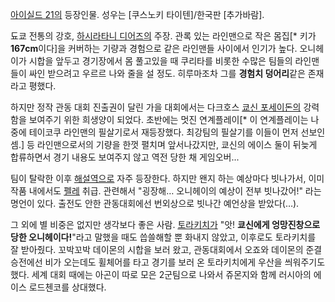 [[아이실드 21]]의 등장인물. 성우는 [쿠스노키 타이텐]/한국판 [추가바람].

됴쿄 전통의 강호, [[하시라타니 디어즈]]의 주장. 관록 있는 라인맨으로 작은 몸집[* 키가 '''167cm'''이다]을 커버하는 기량과 경험으로 같은 라인맨들 사이에서 인기가 높다. 오니헤이가 시합을 앞두고 경기장에서 몸 풀고있을 때 쿠리타를 비롯한 수많은 팀들의 라인맨들이 싸인 받으려고 우르르 나와 줄을 설 정도. 히루마조차 그를 '''경험치 덩어리'''같은 존재라고 평했다.

하지만 정작 관동 대회 진출권이 달린 가을 대회에서는 다크호스 [[쿄신 포세이돈]]의 강력함을 보여주기 위한 희생양이 되었다. 초반에는 멋진 연계플레이[* 이 연계플레이는 나중에 테이코쿠 라인맨의 필살기로서 재등장했다. 최강팀의 필살기를 이들이 먼저 선보인 셈.]  등 라인맨으로서의 기량을 한껏 펼치며 앞서나갔지만, 쿄신의 에이스 둘이 뒤늦게 합류하면서 경기 내용도 보여주지 않고 역전 당한 채 게임오버...

팀이 탈락한 이후 [[해설역]]으로 자주 등장한다. 하지만 왠지 하는 예상마다 빗나가서, 이미 작품 내에서도 [[펠레]] 취급. 관련해서 "굉장해… 오니헤이의 예상이 전부 빗나갔어!" 라는 명언이 있다. 출전도 안한 관동대회에선 번외상으로 빗나간 예언상을 받았다(…).

그 외에 별 비중은 없지만 생각보다 좋은 사람. [[토라키치]]가 "앗! '''쿄신에게 엉망진창으로 당한 오니헤이다!'''"라고 말했을 때도 씁쓸해할 뿐 화내지 않았고, 이후로도 토라키치를 잘 받아줬다. 꼬박꼬박 데이몬의 시합을 보러 왔고, 관동대회에서 오죠와 데이몬의 준결승전에선 비가 오는데도 휠체어를 타고 경기를 보러 온 토라키치에게 우산을 씌워주기도 했다.
세계 대회 때에는 아곤이 따로 모은 2군팀으로 나와서 쥬몬지와 함께 러시아의 에이스 로드첸코를 상대했다. 

